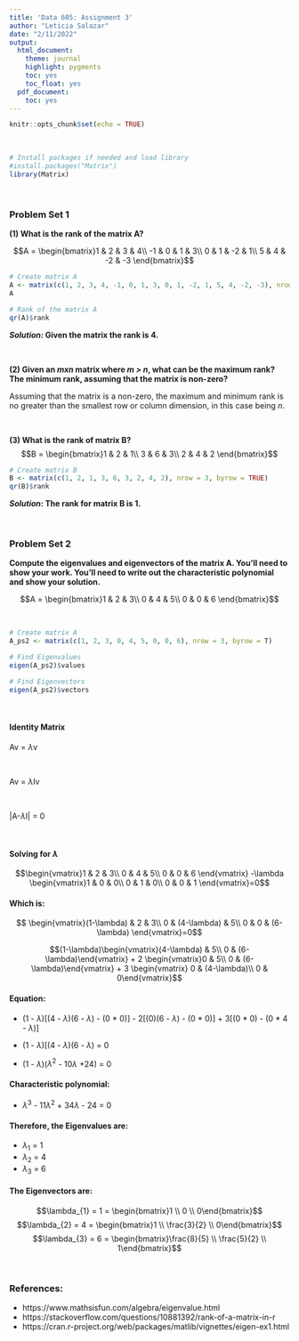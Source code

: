 ```yaml
---
title: 'Data 605: Assignment 3'
author: "Leticia Salazar"
date: "2/11/2022"
output:
  html_document:
    theme: journal
    highlight: pygments
    toc: yes
    toc_float: yes
  pdf_document:
    toc: yes
---
```


```r
knitr::opts_chunk$set(echo = TRUE)
```

$~$

```r
# Install packages if needed and load library
#install.packages("Matrix")
library(Matrix)
```
$~$

### Problem Set 1

**(1) What is the rank of the matrix A?**

$$A = \begin{bmatrix}1 & 2 & 3 & 4\\
-1 & 0 & 1 & 3\\
0 & 1 & -2 & 1\\
5 & 4 & -2 & -3
\end{bmatrix}$$

```r
# Create matrix A
A <- matrix(c(1, 2, 3, 4, -1, 0, 1, 3, 0, 1, -2, 1, 5, 4, -2, -3), nrow = 4, byrow = TRUE)
A
```

```r
# Rank of the matrix A
qr(A)$rank
```

***Solution:* Given the matrix the rank is 4.**

$~$

**(2) Given an *mxn*  matrix where *m > n*, what can be the maximum rank? The minimum rank, assuming that the matrix is non-zero?**

Assuming that the matrix is a non-zero, the maximum and minimum rank is no greater than the smallest row or column dimension, in this case being *n*.

$~$

**(3) What is the rank of matrix B?**
$$B = \begin{bmatrix}1 & 2 & 1\\
3 & 6 & 3\\
2 & 4 & 2
\end{bmatrix}$$

```r
# Create matrix B
B <- matrix(c(1, 2, 1, 3, 6, 3, 2, 4, 2), nrow = 3, byrow = TRUE)
qr(B)$rank
```

***Solution:* The rank for matrix B is 1.**

$~$

### Problem Set 2

**Compute the eigenvalues and eigenvectors of the matrix A. You'll need to show your work. You'll need to write out the characteristic polynomial and show your solution.**

$$A = \begin{bmatrix}1 & 2 & 3\\
0 & 4 & 5\\
0 & 0 & 6
\end{bmatrix}$$

$~$

```r
# Create matrix A
A_ps2 <- matrix(c(1, 2, 3, 0, 4, 5, 0, 0, 6), nrow = 3, byrow = T)

# Find Eigenvalues
eigen(A_ps2)$values

# Find Eigenvectors
eigen(A_ps2)$vectors
```

$~$

#### Identity Matrix

Av = $\lambda$v

$~$

Av = $\lambda$Iv

$~$

|A-$\lambda$I| = 0

$~$

#### **Solving for $\lambda$**

$$\begin{vmatrix}1 & 2 & 3\\
0 & 4 & 5\\
0 & 0 & 6
\end{vmatrix} -\lambda \begin{vmatrix}1 & 0 & 0\\
0 & 1 & 0\\
0 & 0 & 1
\end{vmatrix}=0$$

#### Which is:

$$ \begin{vmatrix}(1-\lambda) & 2 & 3\\
0 & (4-\lambda) & 5\\
0 & 0 & (6-\lambda)
\end{vmatrix}=0$$

$$(1-\lambda)\begin{vmatrix}(4-\lambda) & 5\\
0 & (6-\lambda)\end{vmatrix} + 2 \begin{vmatrix}0 & 5\\
0 & (6-\lambda)\end{vmatrix} + 3 \begin{vmatrix} 0 & (4-\lambda)\\
0 & 0\end{vmatrix}$$

#### Equation:
* (1 - $\lambda$)[(4 - $\lambda$)(6 - $\lambda$) - (0 * 0)] - 2[(0)(6 - $\lambda$) - (0 * 0)] + 3[(0 * 0) - (0 * 4 - $\lambda$)]

* (1 - $\lambda$)[(4 - $\lambda$)(6 - $\lambda$) = 0

* (1 - $\lambda$)($\lambda^{2}$ - 10$\lambda$ +24) = 0

#### Characteristic polynomial: 
* $\lambda^{3}$ - 11$\lambda^{2}$ + 34$\lambda$ - 24 = 0


#### Therefore, the Eigenvalues are:

* $\lambda_{1}$ = 1
* $\lambda_{2}$ = 4
* $\lambda_{3}$ = 6

#### The Eigenvectors are:

$$\lambda_{1} = 1 = \begin{bmatrix}1 \\ 0 \\ 0\end{bmatrix}$$
$$\lambda_{2} = 4 = \begin{bmatrix}1 \\ \frac{3}{2} \\ 0\end{bmatrix}$$
$$\lambda_{3} = 6 = \begin{bmatrix}\frac{8}{5} \\ \frac{5}{2} \\ 1\end{bmatrix}$$

$~$

### References:
* https://www.mathsisfun.com/algebra/eigenvalue.html
* https://stackoverflow.com/questions/10881392/rank-of-a-matrix-in-r
* https://cran.r-project.org/web/packages/matlib/vignettes/eigen-ex1.html